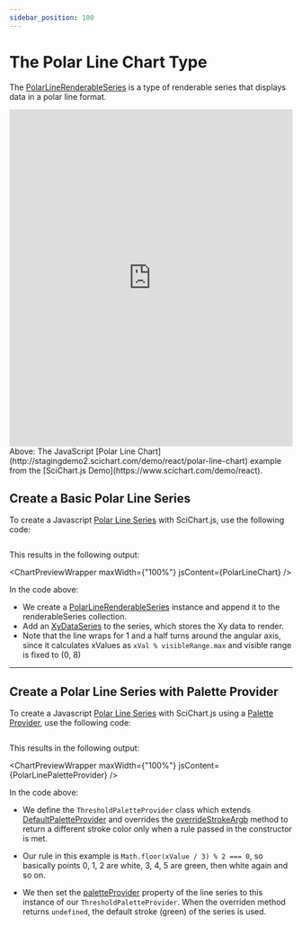 ```yaml
---
sidebar_position: 100
---
```



# The Polar Line Chart Type


The [PolarLineRenderableSeries](https://www.scichart.com/documentation/js/v4/typedoc/classes/polarlinerenderableseries.html) is a type of renderable series that displays data in a polar line format.

<iframe src="http://stagingdemo2.scichart.com/demo/iframe/polar-line-chart" width="100%" height="600px" frameborder="0"></iframe>

<div style={{textAlign: "center"}}> 
Above: The JavaScript [Polar Line Chart](http://stagingdemo2.scichart.com/demo/react/polar-line-chart) example from the [SciChart.js Demo](https://www.scichart.com/demo/react).
</div>

## Create a Basic Polar Line Series

To create a Javascript [Polar Line Series](https://www.scichart.com/documentation/js/v4/typedoc/classes/polarlinerenderableseries.html) with SciChart.js, use the following code:

```ts file=./Basic/demo.js start=region_A_start end=region_A_end
```

This results in the following output:

<ChartPreviewWrapper maxWidth={"100%"} jsContent={PolarLineChart} />

In the code above:
- We create a [PolarLineRenderableSeries](https://www.scichart.com/documentation/js/v4/typedoc/classes/polarlinerenderableseries.html) instance and append it to the renderableSeries collection.
- Add an [XyDataSeries](https://www.scichart.com/documentation/js/v4/typedoc/classes/xydataseries.html) to the series, which stores the Xy data to render.
- Note that the line wraps for 1 and a half turns around the angular axis, since it calculates xValues as `xVal % visibleRange.max` and visible range is fixed to (0, 8)

--- 

## Create a Polar Line Series with Palette Provider

To create a Javascript [Polar Line Series](https://www.scichart.com/documentation/js/v4/typedoc/classes/polarlinerenderableseries.html) with SciChart.js using a [Palette Provider](https://www.scichart.com/documentation/js/v4/typedoc/classes/defaultpaletteprovider.html), use the following code:

```ts file=./PaletteProvider/demo.js start=region_A_start end=region_A_end
```

This results in the following output:

<ChartPreviewWrapper maxWidth={"100%"} jsContent={PolarLinePaletteProvider} />

In the code above:
- We define the `ThresholdPaletteProvider` class which extends [DefaultPaletteProvider](https://www.scichart.com/documentation/js/v4/typedoc/classes/defaultpaletteprovider.html) and overrides the [overrideStrokeArgb](https://www.scichart.com/documentation/js/v4/typedoc/classes/defaultpaletteprovider.html#overridestrokeargb) method to return a different stroke color only when a rule passed in the constructor is met. 

- Our rule in this example is `Math.floor(xValue / 3) % 2 === 0`, so basically points 0, 1, 2 are white, 3, 4, 5 are green, then white again and so on.

- We then set the [paletteProvider](https://www.scichart.com/documentation/js/v4/typedoc/classes/polarlinerenderableseries.html#paletteprovider) property of the line series to this instance of our `ThresholdPaletteProvider`. When the overriden method returns `undefined`, the default stroke (green) of the series is used.